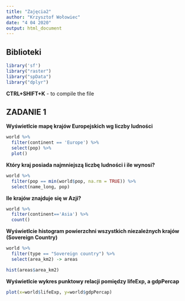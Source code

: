```yaml
---
title: "Zajęcia2"
author: "Krzysztof Wołowiec"
date: "4 04 2020"
output: html_document
---
```


## Biblioteki
```r
library('sf')
library("raster")
library("spData")
library("dplyr")
```
**CTRL+SHIFT+K** - to compile the file

## ZADANIE 1
**Wyświetlcie mapę krajów Europejskich  wg liczby ludności**
```r
world %>% 
  filter(continent == 'Europe') %>%
  select(pop) %>%
  plot()
```

**Który kraj posiada najmniejszą liczbę ludności i ile wynosi?**

```r
world %>%
  filter(pop == min(world$pop, na.rm = TRUE)) %>%
  select(name_long, pop)
```

**Ile krajów znajduje się w Azji?**
```r
world %>%
  filter(continent=='Asia') %>%
  count()
```


**Wyświetlcie histogram powierzchni  wszystkich niezależnych krajów (Sovereign Country)**
```r
world %>%
  filter(type == "Sovereign country") %>%
  select(area_km2) -> areas

hist(areas$area_km2)
```

**Wyświetlcie wykres punktowy relacji pomiędzy lifeExp, a gdpPercap**
```r
plot(x=world$lifeExp, y=world$gdpPercap)
```
